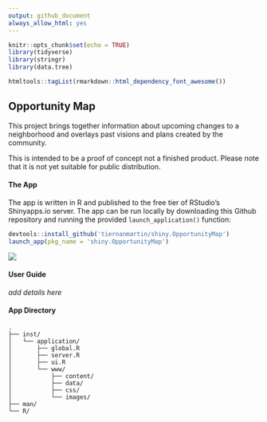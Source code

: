 ```yaml
---
output: github_document
always_allow_html: yes
---
```


```r
knitr::opts_chunk$set(echo = TRUE)
library(tidyverse)
library(stringr)
library(data.tree)

htmltools::tagList(rmarkdown::html_dependency_font_awesome())
```

## Opportunity Map 

This project brings together information about upcoming changes to a neighborhood and overlays past visions and plans created by the community.

This is intended to be a proof of concept not a finished product. Please note that it is not yet suitable for public distribution.

#### The App

The app is written in R and published to the free tier of RStudio's Shinyapps.io server. The app can be run locally by downloading this Github repository and running the provided `launch_application()` function:

```r

devtools::install_github('tiernanmartin/shiny.OpportunityMap')
launch_app(pkg_name = 'shiny.OpportunityMap')

```

![](./inst/application/www/images/opp-map-ss-01.PNG)

#### User Guide

_add details here_

#### App Directory

    .
    ├── inst/
    │   └── application/
    │       ├── global.R
    │       ├── server.R
    │       ├── ui.R
    │       └── www/
    │           ├── content/
    │           ├── data/
    │           ├── css/
    │           └── images/
    ├── man/
    └── R/


